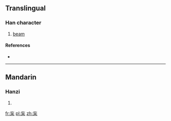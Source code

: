 ==Translingual==

===Han character===
{{Han char|rn=75|rad=木|as=03|sn=7|four=0090<sub>4</sub>|canj=卜女木 (YVD)}}

# [[beam]]

====References====
* {{Han ref|kx=0512.020|dkj=14470|dj=0897.060|hdz=21161.110|uh=6757|ud=26455|bh=A841|bd=43073}}

----

==Mandarin==

===Hanzi===
{{cmn-hanzi|pin=[[máng]] ([[mang2]])|wg=mang<sup>2</sup>}}

# {{defn|lang=cmn|sort=木03}}

[[fr:杗]]
[[pl:杗]]
[[zh:杗]]
